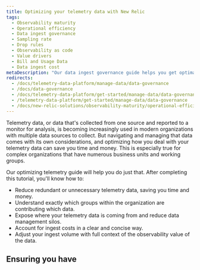 ```yaml
---
title: Optimizing your telemetry data with New Relic
tags:
  - Observability maturity
  - Operational efficiency
  - Data ingest governance
  - Sampling rate
  - Drop rules
  - Observability as code
  - Value drivers
  - Bill and Usage Data
  - Data ingest cost
metaDescription: "Our data ingest governance guide helps you get optimal value for the telemetry data you're reporting to New Relic."
redirects:
  - /docs/telemetry-data-platform/manage-data/data-governance
  - /docs/data-governance
  - /docs/telemetry-data-platform/get-started/manage-data/data-governance
  - /telemetry-data-platform/get-started/manage-data/data-governance
  - /docs/new-relic-solutions/observability-maturity/operational-efficiency/dg-intro
---
```



Telemetry data, or data that's collected from one source and reported to a monitor for analysis, is becoming increasingly used in modern organizations with multiple data sources to collect. But navigating and managing that data comes with its own considerations, and optimizing how you deal with your telemetry data can save you time and money. This is especially true for complex organizations that have numerous business units and working groups. 

Our optimizing telemetry guide will help you do just that. After completing this tutorial, you'll know how to:

* Reduce redundant or unnecessary telemetry data, saving you time and money.
* Understand exactly which groups within the organization are contributing which data. 
* Expose where your telemetry data is coming from and reduce data management silos.
* Account for ingest costs in a clear and concise way.
* Adjust your ingest volume with full context of the observability value of the data.

## Ensuring you have 